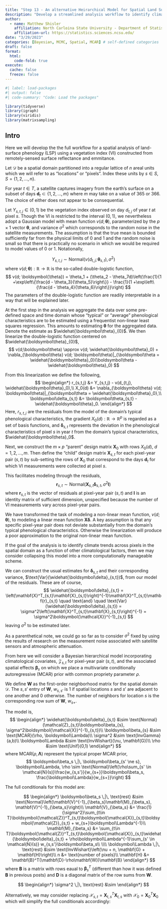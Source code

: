 ```yaml
---
title: "Step 13 - An alternative Heirarchical Model for Spatial Land Surface Phenology - Pixel Climate Trends"
description: "Develop a streamlined analysis workflow to identify climate trends."
author:
  - name: Matthew Shisler
    affiliation: North Carloina State University - Department of Statistics
    affiliation-url: https://statistics.sciences.ncsu.edu/ 
date: "3/29/2023"
categories: [Bayesian, MCMC, Spatial, MCAR] # self-defined categories
draft: false 
format:
  html: 
    code-fold: true
execute: 
  cache: false
  freeze: false
---
```



```r
#| label: load-packages
#| output: false
#| code-summary: "Code: Load the packages"

library(tidyverse)
library(igraph)
library(viridis)
library(matrixsampling)
```

## Intro

Here we will develop the the full workflow for a spatial analysis of land-surface phenology (LSP) using a vegetation index (VI) constructed from remotely-sensed surface reflectance and emmitance.

Let $\mathcal{D}$ be a spatial domain partitioned into a regular lattice of $n$ areal units which we will refer to as "locations" or "pixels". Index these units by $s \in S,\, S = \{1,2,\dots,n\}$. 

For year $t \in T$, a satellite captures imagery from the earth's surface on a subset of days $\mathbf{d}_t \subset \{1, 2, \dots, m\}$ where $m$ may take on a value of 365 or 366. The choice of either does not appear to be consequential. 


Let $Y_{s,t,j} \in (0,1)$ be the vegetation index observed on day $d_{t,j}$ of year $t$ at pixel $s$. Though the VI is restricted to the interval $(0,1)$, we nevertheless adopt a Gaussian model with mean function $v(d;\boldsymbol\theta)$, parameterized by the $p \times 1$ vector $\boldsymbol\theta$, and variance $\sigma^2$ which corresponds to the random noise in the satellite measurements. The assumption is that the true mean is bounded sufficiently far from the physical limits of $0$ and $1$ and the random noise is small so that there is practically no scenario in which we would be required to model values of $0$ or $1$. Notationally,

$$
Y_{s,t,j} \sim \text{Normal}\left(v(d_{t,j};\boldsymbol\theta_{s,t}), \sigma^2\right)
$$
where $v(d;\boldsymbol{\theta}) : \mathbb{R} \rightarrow \mathbb{R}$ is the so-called double-logistic function,
$$
v(d; \boldsymbol{\theta}) = \theta_1 + (\theta_2 - \theta_7d)\left(\frac{1}{1 +\exp\left\{\frac{d - \theta_3}{\theta_5}\right\}} - \frac{1}{1 +\exp\left\{\frac{d - \theta_4}{\theta_6}\right\}}\right)
$$
The parameters of the double-logistic function are readily interpretable in a way that will be explained later.

At the first step in the analysis we aggregate the data over some pre-defined space and time domain whose "typical" or "average" phenological characteristics are to be estimated using a frequentist non-linear least squares regression. This amounts to estimating $\boldsymbol\theta$ for the aggregated data. Denote the estimate as $\widehat{\boldsymbol\theta}_{0}$. We then linearize the double-logistic function centered on $\widehat{\boldsymbol\theta}_{0}$,
$$
v(d;\boldsymbol\theta) \approx v(d; \widehat{\boldsymbol\theta}_0) + \nabla_{\boldsymbol\theta} v(d; \boldsymbol\theta)|_{\boldsymbol\theta = \widehat{\boldsymbol\theta}_0}(\boldsymbol\theta -\widehat{\boldsymbol\theta}_0)
$$

From this linearization we define the following,
$$
\begin{align*}
r_{s,t,j} &= Y_{s,t,j} - v(d_{t,j}, \widehat{\boldsymbol\theta}_0),\\
X_0(d) &=  \nabla_{\boldsymbol\theta} v(d; \boldsymbol\theta)|_{\boldsymbol\theta = \widehat{\boldsymbol\theta}_0},\\
\boldsymbol\delta_{s,t} &= \boldsymbol\theta_{s,t} - \widehat{\boldsymbol\theta}_0.
\end{align*}
$$
Here, $r_{s,t,j}$ are the residuals from the model of the domain's typical phenological characteristics, the gradient $X_0(d) : \mathbb{R} \rightarrow \mathbb{R}^p$ is regarded as a set of basis functions, and $\boldsymbol\delta_{s,t}$ represents the deviation in the phenological characteristics of pixel $s$ in year $t$ from the domain's typical characteristics, $\widehat{\boldsymbol\theta}_0$.

Next, we construct the $m \times p$ "parent" design matrix $\mathbf{X}_0$ with rows $X_0(d)$, $d = 1,2,\dots,m$. Then define the "child" design matrix $\mathbf{X}_{s,t}$ for each pixel-year pair $(s,t)$ by sub-setting the rows of $\mathbf{X}_0$ that correspond to the days $\mathbf{d}_t$ for which VI measurements were collected at pixel $s$.

This facilitates modeling through the residuals,
$$
\mathbf{r}_{s,t} \sim \text{Normal}\left(\mathbf{X}_{s,t}\boldsymbol\delta_{s,t}, \sigma^2\mathbf{I}\right)
$$
where $\mathbf{r}_{s,t}$ is the vector of residuals at pixel-year pair $(s,t)$ and $\mathbf{I}$ is an identity matrix of sufficient dimension, unspecified because the number of VI measurements vary across pixel-year pairs.

We have transformed the task of modeling a non-linear mean function, $v(d;\boldsymbol\theta)$, to modeling a linear mean function $\mathbf{X}\boldsymbol\delta$. A key assumption is that any specific pixel-year pair does not deviate substantially from the domain's typical phenological characteristics. Otherwise the linearization will produce a poor approximation to the original non-linear mean function.

If the goal of the analysis is to identify climate trends across pixels in the spatial domain as a function of other climatological factors, then we may consider collapsing this model into a more computationally manageable scheme.

We can construct the usual estimates for $\boldsymbol\delta_{s,t}$ and their corresponding variance, $\text{Var}(\widehat{\boldsymbol\delta}_{s,t})$, from our model of the residuals. These are of course,
$$
\widehat{\boldsymbol\delta}_{s,t} = \left(\mathbf{X}^T_{s,t}\mathbf{X}_{s,t}\right)^{-1}\mathbf{X}^T_{s,t}\mathbf{r}_{s,t} \quad \text{and} \quad \text{Var}(\widehat{\boldsymbol\delta}_{s,t}) = \sigma^2\left(\mathbf{X}^T_{s,t}\mathbf{X}_{s,t}\right)^{-1} = \sigma^2\boldsymbol{\mathcal{X}}^{-1}_{s,t}
$$
leaving $\sigma^2$ to be estimated later.

As a parenthetical note, we could go so far as to consider $\sigma^2$ fixed by using the results of research on the measurement noise associated with satellite sensors and atmospheric attenuation.

From here we will consider a Bayesian hierarchical model incorporating climatological covariates, $\boldsymbol{\mathcal{Z}}_{s,t}$ for pixel-year pair $(s,t)$, and the associated spatial effects $\boldsymbol\beta_s$ on which we place a multivariate conditionally autoregressive (MCAR) prior with common propriety parameter $\rho$. 

We define $\mathbf{W}$ as the first-order neighborhood matrix for the spatial domain $\mathcal{D}$. The $s,s'$ entry of $\mathbf{W}$, $w_{s,s'}$ is $1$ if spatial locations $s$ and $s'$ are adjacent to one another and $0$ otherwise. The number of neighbors for location $s$ is the corresponding row sum of $\mathbf{W}$, $w_{s+}$.

The model is,
$$
\begin{align*}
\widehat{\boldsymbol\delta}_{s,t} &\sim \text{Normal}(\mathcal{Z}_{s,t}\boldsymbol\beta_{s}, \sigma^2\boldsymbol{\mathcal{X}}^{-1}_{s,t})\\
\boldsymbol\beta_{s} &\sim \text{MCAR}(\rho, \boldsymbol\Lambda)\\
\sigma^2 &\sim \text{InvGamma}(a,b)\\
\boldsymbol\Lambda &\sim \text{InvWishart}(\nu, \mathbf{G})\\
\rho &\sim \text{Unif}(0,1)
\end{align*}
$$
where $\text{MCAR}(\rho, \boldsymbol\Lambda)$ represent the typical proper MCAR prior,
$$
\boldsymbol\beta_s \,|\, \boldsymbol\beta_{s' \ne s}, \boldsymbol\Lambda, \rho \sim \text{Normal}\left(\rho\sum_{s' \in \mathcal{N}(s)}\frac{w_{s,s'}}{w_{s+}}\boldsymbol\beta_s, \frac{\boldsymbol\Lambda}{w_{s+}}\right)
$$


The full conditionals for this model are:

$$
\begin{align*}
\boldsymbol\beta_s \,|\, \text{rest} &\sim \text{Normal}\left(\mathbf{V}^{-1}_{\beta_s}\mathbf{M}_{\beta_s}, \mathbf{V}^{-1}_{\beta_s}\right)\\
\mathbf{V}_{\beta_s} &= \frac{1}{\sigma^2}\sum_{t\in T}\boldsymbol{\mathcal{Z}}^T_{s,t}\boldsymbol{\mathcal{X}}_{s,t}\boldsymbol{\mathcal{Z}}_{s,t} + w_{s+}\boldsymbol\Lambda^{-1}\\
\mathbf{M}_{\beta_s} &= \sum_{t\in T}\boldsymbol{\mathcal{Z}}^T_{s,t}\boldsymbol{\mathcal{X}}_{s,t}\widehat{\boldsymbol\delta}_{s,t} + \rho\boldsymbol\Lambda^{-1}\sum_{s' \in \mathcal{N}(s)} w_{s,s'}\boldsymbol\beta_s\\
\\\\
\boldsymbol\Lambda \,|\, \text{rest} &\sim \text{InvWishart}\left(\nu + n, \mathbf{G} + \mathbf{H}\right)\\
n &= \text{number of pixels}\\
\mathbf{H} &= \mathbf{B}^T(\mathbf{D}-\rho\mathbf{W})\mathbf{B}
\end{align*}
$$
where $\mathbf{B}$ is a matrix with rows eaual to $\boldsymbol\beta^T_s$ (different than how it was defined $\mathbf{B}$ in previous posts) and $\mathbf{D}$ is a diagonal matrix of the row sums from $\mathbf{W}$. 

$$
\begin{align*}
\sigma^2 \,|\, \text{rest} &\sim 
\end{align*}
$$

Alternatively, we may consider replacing $\boldsymbol{\mathcal{X}}_{s,t} = \mathbf{X}^T_{t,s}\mathbf{X}_{t,s}$ with $\boldsymbol{\mathcal{X}}_0 = \mathbf{X}_0^T\mathbf{X}_0$ which will simplify the full conditionals accordingly:



























